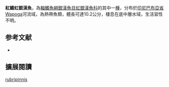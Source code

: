 {{Speciesbox
| name = 紅鰭虹銀漢魚
| image = 
| image_width = 250px
| status = NE
| status_system = IUCN3.1
| genus = Melanotaenia
| species = rubripinnis
| authority = [[Allen_&_Renyaan|Allen & Renyaan]], 1998
| synonyms = 
}}
'''紅鰭虹銀漢魚'''，為[[輻鰭魚綱|輻鰭魚綱]][[銀漢魚目|銀漢魚目]][[虹銀漢魚科|虹銀漢魚科]]的其中一[[種|種]]，分布於[[印尼|印尼]][[巴布亞省|巴布亞省]]Wapoga河流域，為熱帶魚類，體長可達10.2公分，棲息在底中層水域，生活習性不明。
==参考文献==
*{{FishBase_species|genus=Melanotaenia|species=rubripinnis|year=2016|month=5}}

== 擴展閱讀 ==
{{refbegin}}
{{wikispecies-inline|Melanotaenia rubripinnis|紅鰭虹銀漢魚}}
{{refend}}
{{Taxonbar|from=Q6409367}}

[[Category:虹銀漢魚屬|rubripinnis]]


{{魚類小作品}}